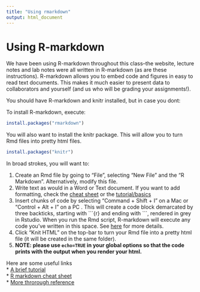 ```yaml
---
title: "Using rmarkdown"
output: html_document
---
```


# Using R-markdown

We have been using R-markdown throughout this class--the website, lecture notes and lab notes were all written in R-markdown (as are these instructions). R-markdown allows you to embed code and figures in easy to read text documents. This makes it much easier to present data to collaborators and yourself (and us who will be grading your assignments!).

You should have R-markdown and knitr installed, but in case you dont:

To install R-markdown, execute:

```r
install.packages("rmarkdown")
```

You will also want to install the knitr package. This will allow you to turn Rmd files into pretty html files.

```r
install.packages("knitr")
```

In broad strokes, you will want to:

1. Create an Rmd file by going to "File", selecting "New File" and the "R Markdown". Alternatively, modify this file.  
2. Write text as would in a Word or Text document. If you want to add formatting, check the [cheat sheet](https://github.com/rstudio/cheatsheets/raw/master/rmarkdown-2.0.pdf) or the [tutorial/basics](https://rmarkdown.rstudio.com/authoring_basics.html)    
3. Insert chunks of code by selecting "Command + Shift + I"  on a Mac or "Control + Alt + I" on a PC . This will create a code block demarcated by three backticks, starting with \`\`\`{r} and ending with \`\`\`, rendered in grey in Rstudio. When you run the Rmd script, R-markdown will execute any code you've written in this space. See [here](http://rmarkdown.rstudio.com/authoring_rcodechunks.html) for more details.  
4. Click "Knit HTML" on the top-bar to turn your Rmd file into a pretty html file (it will be created in the same folder).   
5. **NOTE: please use `echo=TRUE` in your global options so that the code prints with the output when you render your html.**

Here are some useful links  
* [A brief tutorial](http://rmarkdown.rstudio.com/)  
* [R markdown cheat sheet](https://www.rstudio.com/wp-content/uploads/2015/02/rmarkdown-cheatsheet.pdf)   
* [More throrough reference](https://www.rstudio.com/wp-content/uploads/2015/03/rmarkdown-reference.pdf)